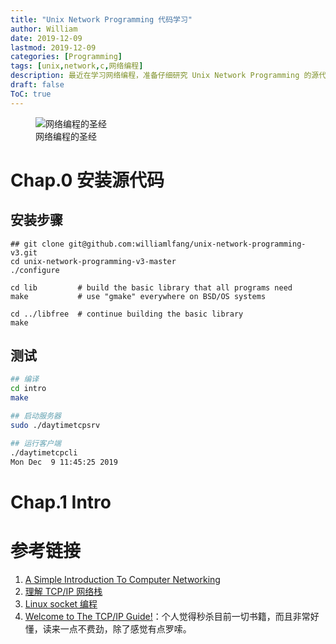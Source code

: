 ```yaml
---
title: "Unix Network Programming 代码学习"
author: William
date: 2019-12-09
lastmod: 2019-12-09
categories: [Programming]
tags: [unix,network,c,网络编程]
description: 最近在学习网络编程，准备仔细研究 Unix Network Programming 的源代码。
draft: false
ToC: true
---
```


![网络编程的圣经](/images/2019-12-09-Unix-Network-Programming-代码学习/unp-book1.jpg)

# Chap.0 安装源代码

## 安装步骤

```
## git clone git@github.com:williamlfang/unix-network-programming-v3.git
cd unix-network-programming-v3-master
./configure

cd lib         # build the basic library that all programs need
make           # use "gmake" everywhere on BSD/OS systems

cd ../libfree  # continue building the basic library
make
```

## 测试

```bash
## 编译
cd intro
make

## 启动服务器
sudo ./daytimetcpsrv

## 运行客户端
./daytimetcpcli
Mon Dec  9 11:45:25 2019
```

# Chap.1 Intro


# 参考链接

1. [A Simple Introduction To Computer Networking](https://betterexplained.com/articles/a-simple-introduction-to-computer-networking/)
2. [理解 TCP/IP 网络栈](https://cizixs.com/2017/07/27/understand-tcp-ip-network-stack/)
3. [Linux socket 编程](https://www.ibm.com/developerworks/cn/education/linux/l-sock/l-sock.html)
4. [Welcome to The TCP/IP Guide!](https://link.zhihu.com/?target=http%3A//www.tcpipguide.com/)：个人觉得秒杀目前一切书籍，而且非常好懂，读来一点不费劲，除了感觉有点罗嗦。
